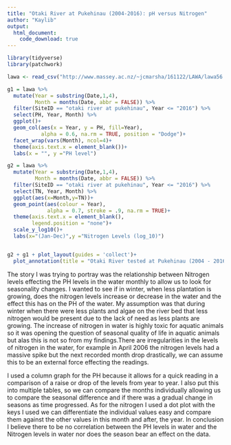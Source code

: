 ```yaml
---
title: "Otaki River at Pukehinau (2004-2016): pH versus Nitrogen"
author: "Kaylib"
output:
  html_document:
    code_download: true
---
```


```r
library(tidyverse)
library(patchwork)

lawa <- read_csv("http://www.massey.ac.nz/~jcmarsha/161122/LAWA/lawa56.csv")

g1 = lawa %>% 
  mutate(Year = substring(Date,1,4),
         Month = months(Date, abbr = FALSE)) %>% 
  filter(SiteID == "otaki river at pukehinau", Year <= "2016") %>% 
  select(PH, Year, Month) %>% 
  ggplot()+
  geom_col(aes(x = Year, y = PH, fill=Year), 
           alpha = 0.6, na.rm = TRUE, position = "Dodge")+
  facet_wrap(vars(Month), ncol=4)+
  theme(axis.text.x = element_blank())+
  labs(x = "", y ="PH level")

g2 = lawa %>% 
  mutate(Year = substring(Date,1,4),
         Month = months(Date, abbr = FALSE)) %>% 
  filter(SiteID == "otaki river at pukehinau", Year <= "2016") %>% 
  select(TN, Year, Month) %>%
  ggplot(aes(x=Month,y=TN))+
  geom_point(aes(colour = Year), 
             alpha = 0.7, stroke = .9, na.rm = TRUE)+
  theme(axis.text.x = element_blank(),
        legend.position = "none")+
  scale_y_log10()+
  labs(x="(Jan-Dec)",y ="Nitrogen Levels (log_10)")


g2 + g1 + plot_layout(guides = 'collect')+
  plot_annotation(title = "Otaki River tested at Pukehinau (2004 - 2016)  PH level comapaired to Nitrogen levels")
```

The story I was trying to portray was the relationship between Nitrogen levels effecting the PH levels in the water monthly to allow us to look for seasonality changes. I wanted to see if in winter, when less plantation is growing, does the nitrogen levels increase or decrease in the water and the effect this has on the PH of the water. My assumption was that during winter when there were less plants and algae on the river bed that less nitrogen would be present due to the lack of need as less plants are growing. The increase of nitrogen in water is highly toxic for aquatic animals so it was opening the question of seasonal quality of life in aquatic animals but alas this is not so from my findings.There are irregularities in the levels of nitrogen in the water, for example in April 2006 the nitrogen levels had a massive spike but the next recorded month drop drastically, we can assume this to be an external force effecting the readings. 

I used a column graph for the PH because it allows for a quick reading in a comparison of a raise or drop of the levels from year to year. I also put this into multiple tables, so we can compare the months individually allowing us to compare the seasonal difference and if there was a gradual change in seasons as time progressed. As for the nitrogen I used a dot plot with the keys I used we can differentiate the individual values easy and compare them against the other values in this month and after, the year.
In conclusion I believe there to be no correlation between the PH levels in water and the Nitrogen levels in water nor does the season bear an effect on the data. 

```r
```
